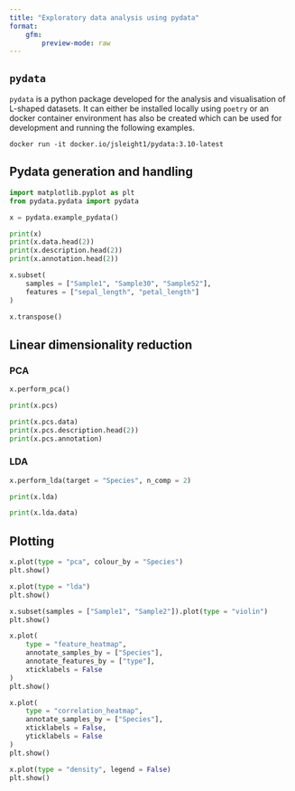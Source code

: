 ```yaml
---
title: "Exploratory data analysis using pydata"
format: 
    gfm:
        preview-mode: raw
---
```


## `pydata`

`pydata` is a python package developed for the analysis and visualisation of 
L-shaped datasets. It can either be installed locally using `poetry` or an 
docker container environment has also be created which can be used for 
development and running the following examples.

`docker run -it docker.io/jsleight1/pydata:3.10-latest`

## Pydata generation and handling

```python
import matplotlib.pyplot as plt
from pydata.pydata import pydata

x = pydata.example_pydata()

print(x)
print(x.data.head(2))
print(x.description.head(2))
print(x.annotation.head(2))

x.subset(
    samples = ["Sample1", "Sample30", "Sample52"], 
    features = ["sepal_length", "petal_length"]
)

x.transpose()

```

## Linear dimensionality reduction

### PCA
```python

x.perform_pca()

print(x.pcs)

print(x.pcs.data)
print(x.pcs.description.head(2))
print(x.pcs.annotation)
```

### LDA
```python

x.perform_lda(target = "Species", n_comp = 2)

print(x.lda)

print(x.lda.data)
```


## Plotting

```python
x.plot(type = "pca", colour_by = "Species")
plt.show()

x.plot(type = "lda")
plt.show()

x.subset(samples = ["Sample1", "Sample2"]).plot(type = "violin")
plt.show()

x.plot(
    type = "feature_heatmap", 
    annotate_samples_by = ["Species"], 
    annotate_features_by = ["type"], 
    xticklabels = False
)
plt.show()

x.plot(
    type = "correlation_heatmap", 
    annotate_samples_by = ["Species"], 
    xticklabels = False,
    yticklabels = False
)
plt.show()

x.plot(type = "density", legend = False)
plt.show()
```
